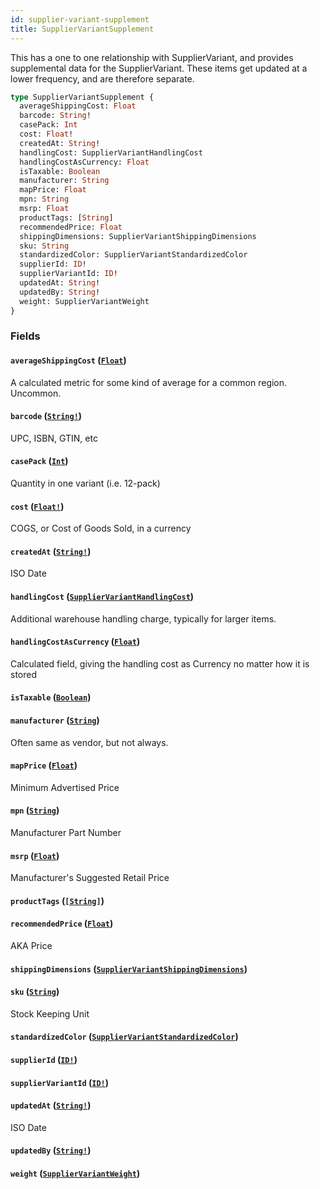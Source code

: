 ```yaml
---
id: supplier-variant-supplement
title: SupplierVariantSupplement
---
```


This has a one to one relationship with SupplierVariant, and provides supplemental data for the SupplierVariant.
These items get updated at a lower frequency, and are therefore separate.

```graphql
type SupplierVariantSupplement {
  averageShippingCost: Float
  barcode: String!
  casePack: Int
  cost: Float!
  createdAt: String!
  handlingCost: SupplierVariantHandlingCost
  handlingCostAsCurrency: Float
  isTaxable: Boolean
  manufacturer: String
  mapPrice: Float
  mpn: String
  msrp: Float
  productTags: [String]
  recommendedPrice: Float
  shippingDimensions: SupplierVariantShippingDimensions
  sku: String
  standardizedColor: SupplierVariantStandardizedColor
  supplierId: ID!
  supplierVariantId: ID!
  updatedAt: String!
  updatedBy: String!
  weight: SupplierVariantWeight
}
```

### Fields

#### `averageShippingCost` ([`Float`](/developers/supplier-apis/supply-api/graphql/reference/scalars/float))

A calculated metric for some kind of average for a common region. Uncommon.

#### `barcode` ([`String!`](/developers/supplier-apis/supply-api/graphql/reference/scalars/string))

UPC, ISBN, GTIN, etc

#### `casePack` ([`Int`](/developers/supplier-apis/supply-api/graphql/reference/scalars/int))

Quantity in one variant (i.e. 12-pack)

#### `cost` ([`Float!`](/developers/supplier-apis/supply-api/graphql/reference/scalars/float))

COGS, or Cost of Goods Sold, in a currency

#### `createdAt` ([`String!`](/developers/supplier-apis/supply-api/graphql/reference/scalars/string))

ISO Date

#### `handlingCost` ([`SupplierVariantHandlingCost`](/developers/supplier-apis/supply-api/graphql/reference/objects/supplier-variant-handling-cost))

Additional warehouse handling charge, typically for larger items.

#### `handlingCostAsCurrency` ([`Float`](/developers/supplier-apis/supply-api/graphql/reference/scalars/float))

Calculated field, giving the handling cost as Currency no matter how it is stored

#### `isTaxable` ([`Boolean`](/developers/supplier-apis/supply-api/graphql/reference/scalars/boolean))

#### `manufacturer` ([`String`](/developers/supplier-apis/supply-api/graphql/reference/scalars/string))

Often same as vendor, but not always.

#### `mapPrice` ([`Float`](/developers/supplier-apis/supply-api/graphql/reference/scalars/float))

Minimum Advertised Price

#### `mpn` ([`String`](/developers/supplier-apis/supply-api/graphql/reference/scalars/string))

Manufacturer Part Number

#### `msrp` ([`Float`](/developers/supplier-apis/supply-api/graphql/reference/scalars/float))

Manufacturer's Suggested Retail Price

#### `productTags` ([`[String]`](/developers/supplier-apis/supply-api/graphql/reference/scalars/string))

#### `recommendedPrice` ([`Float`](/developers/supplier-apis/supply-api/graphql/reference/scalars/float))

AKA Price

#### `shippingDimensions` ([`SupplierVariantShippingDimensions`](/developers/supplier-apis/supply-api/graphql/reference/objects/supplier-variant-shipping-dimensions))

#### `sku` ([`String`](/developers/supplier-apis/supply-api/graphql/reference/scalars/string))

Stock Keeping Unit

#### `standardizedColor` ([`SupplierVariantStandardizedColor`](/developers/supplier-apis/supply-api/graphql/reference/enums/supplier-variant-standardized-color))

#### `supplierId` ([`ID!`](/developers/supplier-apis/supply-api/graphql/reference/scalars/id))

#### `supplierVariantId` ([`ID!`](/developers/supplier-apis/supply-api/graphql/reference/scalars/id))

#### `updatedAt` ([`String!`](/developers/supplier-apis/supply-api/graphql/reference/scalars/string))

ISO Date

#### `updatedBy` ([`String!`](/developers/supplier-apis/supply-api/graphql/reference/scalars/string))

#### `weight` ([`SupplierVariantWeight`](/developers/supplier-apis/supply-api/graphql/reference/objects/supplier-variant-weight))
